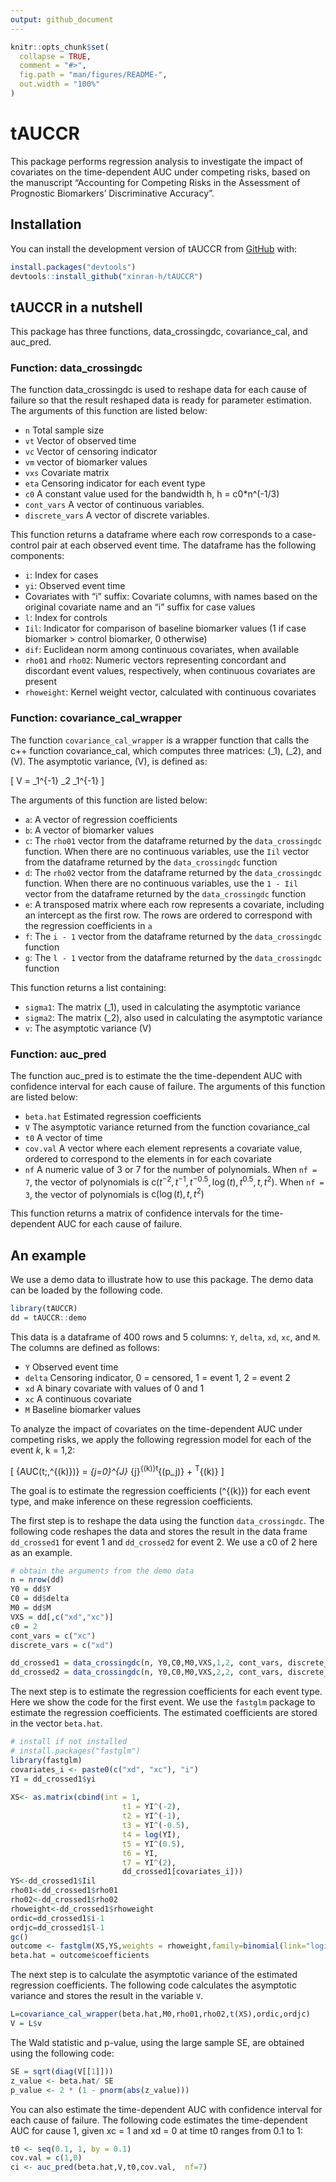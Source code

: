 ```yaml
---
output: github_document
---
```


<!-- README.md is generated from README.Rmd. Please edit that file -->

```r
knitr::opts_chunk$set(
  collapse = TRUE,
  comment = "#>",
  fig.path = "man/figures/README-",
  out.width = "100%"
)
```

# tAUCCR

<!-- badges: start -->
<!-- badges: end -->

This package performs regression analysis to investigate the impact of covariates on the time-dependent AUC under competing risks, based on the manuscript "Accounting for Competing Risks in the Assessment of Prognostic Biomarkers’ Discriminative Accuracy".


## Installation

You can install the development version of tAUCCR from [GitHub](https://github.com/) with:


``` r
install.packages("devtools")
devtools::install_github("xinran-h/tAUCCR")
```

## tAUCCR in a nutshell
This package has three functions, data_crossingdc, covariance_cal, and auc_pred.

### Function: data_crossingdc
The function data_crossingdc is used to reshape data for each cause of failure so that the result reshaped data is ready for parameter estimation. The arguments of this function are listed below:

- `n`   Total sample size
- `vt`  Vector of observed time
- `vc` Vector of censoring indicator
- `vm` vector of biomarker values
- `vxs` Covariate matrix
- `eta` Censoring indicator for each event type
- `c0` A constant value used for the bandwidth h, h = c0*n^(-1/3)
- `cont_vars` A vector of continuous variables.
- `discrete_vars` A vector of discrete variables.

This function returns a dataframe where each row corresponds to a case-control pair at each observed event time. The dataframe has the following components:

- `i`: Index for cases
- `yi`: Observed event time
- Covariates with "i" suffix: Covariate columns, with names based on the original covariate name and an "i" suffix for case values
- `l`: Index for controls
- `Iil`: Indicator for comparison of baseline biomarker values (1 if case biomarker > control biomarker, 0 otherwise)
- `dif`: Euclidean norm among continuous covariates, when available
- `rho01` and `rho02`: Numeric vectors representing concordant and discordant event values, respectively, when continuous covariates are present
- `rhoweight`: Kernel weight vector, calculated with continuous covariates

### Function: covariance_cal_wrapper
The function `covariance_cal_wrapper` is a wrapper function that calls the c++ function covariance_cal, which computes three matrices: \(\Sigma_1\), \(\Sigma_2\), and \(V\). The asymptotic variance, \(V\), is defined as:

\[
V = \Sigma_1^{-1} \Sigma_2 \Sigma_1^{-1}
\]

The arguments of this function are listed below:

- `a`: A vector of regression coefficients
- `b`: A vector of biomarker values
- `c`: The `rho01` vector from the dataframe returned by the `data_crossingdc` function. When there are no continuous variables, use the `Iil` vector from the dataframe returned by the `data_crossingdc` function
- `d`: The `rho02` vector from the dataframe returned by the `data_crossingdc` function. When there are no continuous variables, use the `1 - Iil` vector from the dataframe returned by the `data_crossingdc` function
- `e`: A transposed matrix where each row represents a covariate, including an intercept as the first row. The rows are ordered to correspond with the regression coefficients in `a`
- `f`: The `i - 1` vector from the dataframe returned by the `data_crossingdc` function
- `g`: The `l - 1` vector from the dataframe returned by the `data_crossingdc` function

This function returns a list containing:

- `sigma1`: The matrix \(\Sigma_1\), used in calculating the asymptotic variance
- `sigma2`: The matrix \(\Sigma_2\), also used in calculating the asymptotic variance
- `v`: The asymptotic variance \(V\)

### Function: auc_pred
The function auc_pred is to estimate the the time-dependent AUC with confidence interval for each cause of failure. The arguments of this function are listed below:

- `beta.hat`   Estimated regression coefficients
- `V`  The asymptotic variance returned from the function covariance_cal
- `t0` A vector of time
- `cov.val` A vector where each element represents a covariate value, ordered to correspond to the elements in \code{beta.hat} for each covariate
- `nf` A numeric value of 3 or 7 for the number of polynomials. When `nf = 7`, the vector of polynomials is $\text{c}(t^{-2}, t^{-1}, t^{-0.5}, \log(t), t^{0.5}, t, t^2)$. When `nf = 3`, the vector of polynomials is $\text{c}(\log(t), t, t^2)$

This function returns a matrix of confidence intervals for the time-dependent AUC for each cause of failure.


## An example

We use a demo data to illustrate how to use this package. The demo data can be loaded by the following code.
```r
library(tAUCCR)
dd = tAUCCR::demo
```

This data is a dataframe of 400 rows and 5 columns: `Y`, `delta`, `xd`, `xc`, and `M`. The columns are defined as follows:

- `Y` Observed event time
- `delta` Censoring indicator, 0 = censored, 1 = event 1, 2 = event 2
- `xd` A binary covariate with values of 0 and 1
- `xc` A continuous covariate
- `M` Baseline biomarker values

To analyze the impact of covariates on the time-dependent AUC under competing risks, we apply the following regression model for each of the event $k$, k = 1,2:

\[
     \eta\{AUC(t;\mathbf{x},\boldsymbol{\theta}^{(k)})\} = \sum\limits_{j=0}^{J} \alpha_{j}^{(k)}t^{(p_j)} + \mathbf{x}^T\boldsymbol{\beta}^{(k)}
\]

The goal is to estimate the regression coefficients \(\boldsymbol{\beta}^{(k)}\)  for each event type, and make inference on these regression coefficients.

The first step is to reshape the data using the function `data_crossingdc`. The following code reshapes the data and stores the result in the data frame `dd_crossed1` for event 1 and `dd_crossed2` for event 2. We use a c0 of 2 here as an example.

```r

# obtain the arguments from the demo data
n = nrow(dd)
Y0 = dd$Y
C0 = dd$delta
M0 = dd$M
VXS = dd[,c("xd","xc")]
c0 = 2
cont_vars = c("xc")
discrete_vars = c("xd")

dd_crossed1 = data_crossingdc(n, Y0,C0,M0,VXS,1,2, cont_vars, discrete_vars)
dd_crossed2 = data_crossingdc(n, Y0,C0,M0,VXS,2,2, cont_vars, discrete_vars)
```

The next step is to estimate the regression coefficients for each event type. Here we show the code for the first event. We use the `fastglm` package to estimate the regression coefficients. The estimated coefficients are stored in the vector `beta.hat`.

```r

# install if not installed
# install.packages("fastglm")
library(fastglm)
covariates_i <- paste0(c("xd", "xc"), "i")
YI = dd_crossed1$yi
    
XS<- as.matrix(cbind(int = 1,
                         t1 = YI^(-2),
                         t2 = YI^(-1),
                         t3 = YI^(-0.5),
                         t4 = log(YI),
                         t5 = YI^(0.5),
                         t6 = YI,
                         t7 = YI^(2),
                         dd_crossed1[covariates_i]))
YS<-dd_crossed1$Iil
rho01<-dd_crossed1$rho01
rho02<-dd_crossed1$rho02
rhoweight<-dd_crossed1$rhoweight
ordic=dd_crossed1$i-1
ordjc=dd_crossed1$l-1
gc() 
outcome <- fastglm(XS,YS,weights = rhoweight,family=binomial(link="logit"),maxit=10000L) 
beta.hat = outcome$coefficients
```

The next step is to calculate the asymptotic variance of the estimated regression coefficients. The following code calculates the asymptotic variance and stores the result in the variable `V`.

```r

L=covariance_cal_wrapper(beta.hat,M0,rho01,rho02,t(XS),ordic,ordjc)
V = L$v    
```

The Wald statistic and p-value, using the large sample SE, are obtained using the following code:
```r
SE = sqrt(diag(V[[1]]))
z_value <- beta.hat/ SE
p_value <- 2 * (1 - pnorm(abs(z_value)))
```

You can also estimate the time-dependent AUC with confidence interval for each cause of failure. The following code estimates the time-dependent AUC for cause 1, given xc = 1 and xd = 0 at time t0 ranges from 0.1 to 1:

```r
t0 <- seq(0.1, 1, by = 0.1)
cov.val = c(1,0)
ci <- auc_pred(beta.hat,V,t0,cov.val,  nf=7)
```


